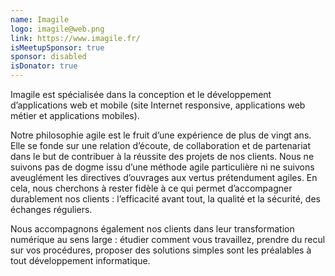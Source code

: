 ```yaml
---
name: Imagile
logo: imagile@web.png
link: https://www.imagile.fr/
isMeetupSponsor: true
sponsor: disabled
isDonator: true
---
```


Imagile est spécialisée dans la conception et le développement d’applications web et mobile (site Internet responsive, applications web métier et applications mobiles).

Notre philosophie agile est le fruit d’une expérience de plus de vingt ans. Elle se fonde sur une relation d’écoute, de collaboration et de partenariat dans le but de contribuer à la réussite des projets de nos clients. Nous ne suivons pas de dogme issu d’une méthode agile particulière ni ne suivons aveuglément les directives d’ouvrages aux vertus prétendument agiles. En cela, nous cherchons à rester fidèle à ce qui permet d’accompagner durablement nos clients : l’efficacité avant tout, la qualité et la sécurité, des échanges réguliers.

Nous accompagnons également nos clients dans leur transformation numérique au sens large : étudier comment vous travaillez, prendre du recul sur vos procédures, proposer des solutions simples sont les préalables à tout développement informatique.
